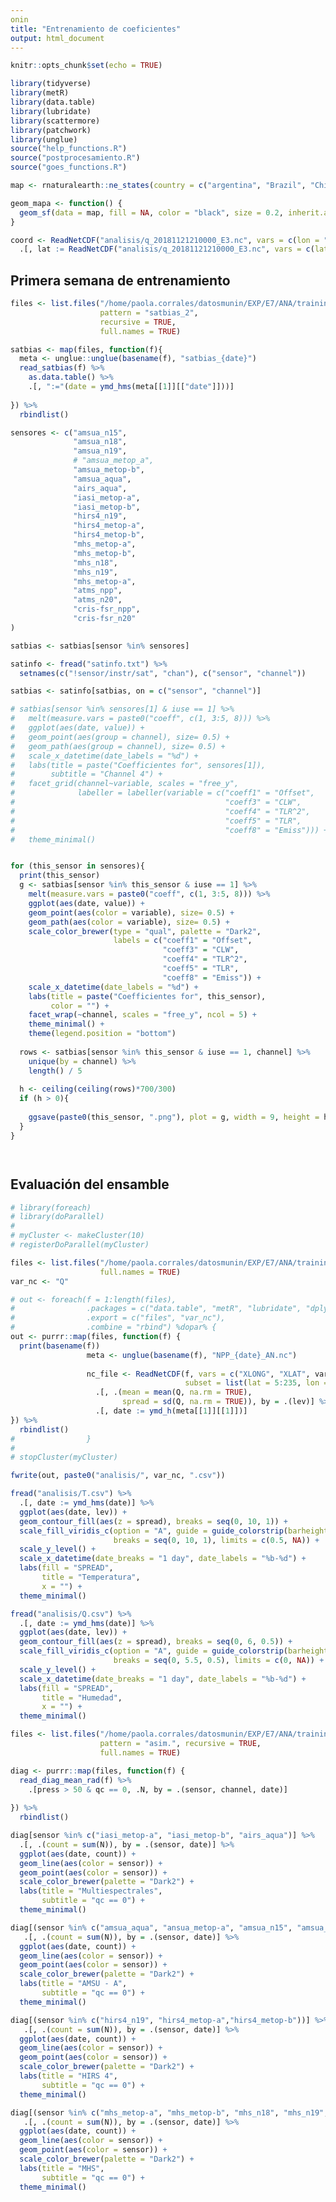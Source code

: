 ```yaml
---
onin
title: "Entrenamiento de coeficientes"
output: html_document
---
```


```r
knitr::opts_chunk$set(echo = TRUE)

library(tidyverse)
library(metR)
library(data.table)
library(lubridate)
library(scattermore)
library(patchwork)
library(unglue)
source("help_functions.R")
source("postprocesamiento.R")
source("goes_functions.R")

map <- rnaturalearth::ne_states(country = c("argentina", "Brazil", "Chile", "Uruguay", "Paraguay", "Bolivia"), returnclass = "sf")

geom_mapa <- function() {
  geom_sf(data = map, fill = NA, color = "black", size = 0.2, inherit.aes = FALSE)
}

coord <- ReadNetCDF("analisis/q_20181121210000_E3.nc", vars = c(lon = "XLONG")) %>%
  .[, lat := ReadNetCDF("analisis/q_20181121210000_E3.nc", vars = c(lat = "XLAT"))$lat]
```

## Primera semana de entrenamiento

```r
files <- list.files("/home/paola.corrales/datosmunin/EXP/E7/ANA/training/",
                    pattern = "satbias_2", 
                    recursive = TRUE,
                    full.names = TRUE)

satbias <- map(files, function(f){
  meta <- unglue::unglue(basename(f), "satbias_{date}")
  read_satbias(f) %>% 
    as.data.table() %>% 
    .[, ":="(date = ymd_hms(meta[[1]][["date"]]))]
  
}) %>% 
  rbindlist()

sensores <- c("amsua_n15",
              "amsua_n18",
              "amsua_n19",
              # "amsua_metop_a",
              "amsua_metop-b",
              "amsua_aqua",
              "airs_aqua",
              "iasi_metop-a",
              "iasi_metop-b", 
              "hirs4_n19",
              "hirs4_metop-a",
              "hirs4_metop-b",
              "mhs_metop-a",
              "mhs_metop-b",
              "mhs_n18",
              "mhs_n19",
              "mhs_metop-a",
              "atms_npp",
              "atms_n20",
              "cris-fsr_npp",
              "cris-fsr_n20"
)

satbias <- satbias[sensor %in% sensores]

satinfo <- fread("satinfo.txt") %>% 
  setnames(c("!sensor/instr/sat", "chan"), c("sensor", "channel"))

satbias <- satinfo[satbias, on = c("sensor", "channel")]
```

```r
# satbias[sensor %in% sensores[1] & iuse == 1] %>% 
#   melt(measure.vars = paste0("coeff", c(1, 3:5, 8))) %>% 
#   ggplot(aes(date, value)) +
#   geom_point(aes(group = channel), size= 0.5) +
#   geom_path(aes(group = channel), size= 0.5) +
#   scale_x_datetime(date_labels = "%d") +
#   labs(title = paste("Coefficientes for", sensores[1]),
#        subtitle = "Channel 4") +
#   facet_grid(channel~variable, scales = "free_y", 
#              labeller = labeller(variable = c("coeff1" = "Offset",
#                                               "coeff3" = "CLW",
#                                               "coeff4" = "TLR^2",
#                                               "coeff5" = "TLR",
#                                               "coeff8" = "Emiss"))) +
#   theme_minimal() 


for (this_sensor in sensores){
  print(this_sensor)
  g <- satbias[sensor %in% this_sensor & iuse == 1] %>% 
    melt(measure.vars = paste0("coeff", c(1, 3:5, 8))) %>% 
    ggplot(aes(date, value)) +
    geom_point(aes(color = variable), size= 0.5) +
    geom_path(aes(color = variable), size= 0.5) +
    scale_color_brewer(type = "qual", palette = "Dark2",
                       labels = c("coeff1" = "Offset",
                                  "coeff3" = "CLW",
                                  "coeff4" = "TLR^2",
                                  "coeff5" = "TLR",
                                  "coeff8" = "Emiss")) +
    scale_x_datetime(date_labels = "%d") +
    labs(title = paste("Coefficientes for", this_sensor),
         color = "") +
    facet_wrap(~channel, scales = "free_y", ncol = 5) +
    theme_minimal() +
    theme(legend.position = "bottom")
  
  rows <- satbias[sensor %in% this_sensor & iuse == 1, channel] %>% 
    unique(by = channel) %>% 
    length() / 5
  
  h <- ceiling(ceiling(rows)*700/300)
  if (h > 0){
    
    ggsave(paste0(this_sensor, ".png"), plot = g, width = 9, height = h, limitsize = FALSE)
  }
}




```

## Evaluación del ensamble

```r
# library(foreach)
# library(doParallel)
# 
# myCluster <- makeCluster(10)
# registerDoParallel(myCluster)

files <- list.files("/home/paola.corrales/datosmunin/EXP/E7/ANA/training/NPP/", 
                    full.names = TRUE)
var_nc <- "Q"

# out <- foreach(f = 1:length(files),
#                .packages = c("data.table", "metR", "lubridate", "dplyr", "unglue"),
#                .export = c("files", "var_nc"),
#                .combine = "rbind") %dopar% {
out <- purrr::map(files, function(f) {
  print(basename(f))
                 meta <- unglue(basename(f), "NPP_{date}_AN.nc")
                 
                 nc_file <- ReadNetCDF(f, vars = c("XLONG", "XLAT", var_nc),
                                       subset = list(lat = 5:235, lon = 5:195)) %>% 
                   .[, .(mean = mean(Q, na.rm = TRUE),
                         spread = sd(Q, na.rm = TRUE)), by = .(lev)] %>% 
                   .[, date := ymd_h(meta[[1]][[1]])]
}) %>% 
  rbindlist()
#                }
# 
# stopCluster(myCluster)

fwrite(out, paste0("analisis/", var_nc, ".csv"))

```

```r
fread("analisis/T.csv") %>% 
  .[, date := ymd_hms(date)] %>% 
  ggplot(aes(date, lev)) +
  geom_contour_fill(aes(z = spread), breaks = seq(0, 10, 1)) +
  scale_fill_viridis_c(option = "A", guide = guide_colorstrip(barheight = 15),
                       breaks = seq(0, 10, 1), limits = c(0.5, NA)) +
  scale_y_level() +
  scale_x_datetime(date_breaks = "1 day", date_labels = "%b-%d") +
  labs(fill = "SPREAD",
       title = "Temperatura",
       x = "") +
  theme_minimal()

fread("analisis/Q.csv") %>% 
  .[, date := ymd_hms(date)] %>% 
  ggplot(aes(date, lev)) +
  geom_contour_fill(aes(z = spread), breaks = seq(0, 6, 0.5)) +
  scale_fill_viridis_c(option = "A", guide = guide_colorstrip(barheight = 15),
                       breaks = seq(0, 5.5, 0.5), limits = c(0, NA)) +
  scale_y_level() +
  scale_x_datetime(date_breaks = "1 day", date_labels = "%b-%d") +
  labs(fill = "SPREAD",
       title = "Humedad",
       x = "") +
  theme_minimal()
```

```r
files <- list.files("/home/paola.corrales/datosmunin/EXP/E7/ANA/training/", 
                    pattern = "asim.", recursive = TRUE,
                    full.names = TRUE)

diag <- purrr::map(files, function(f) {
  read_diag_mean_rad(f) %>% 
    .[press > 50 & qc == 0, .N, by = .(sensor, channel, date)]
  
}) %>% 
  rbindlist()

diag[sensor %in% c("iasi_metop-a", "iasi_metop-b", "airs_aqua")] %>% 
  .[, .(count = sum(N)), by = .(sensor, date)] %>% 
  ggplot(aes(date, count)) +
  geom_line(aes(color = sensor)) +
  geom_point(aes(color = sensor)) +
  scale_color_brewer(palette = "Dark2") +
  labs(title = "Multiespectrales",
       subtitle = "qc == 0") +
  theme_minimal()

diag[(sensor %in% c("amsua_aqua", "ansua_metop-a", "amsua_n15", "amsua_n18"))] %>% 
   .[, .(count = sum(N)), by = .(sensor, date)] %>% 
  ggplot(aes(date, count)) +
  geom_line(aes(color = sensor)) +
  geom_point(aes(color = sensor)) +
  scale_color_brewer(palette = "Dark2") +
  labs(title = "AMSU - A",
       subtitle = "qc == 0") +
  theme_minimal()

diag[(sensor %in% c("hirs4_n19", "hirs4_metop-a","hirs4_metop-b"))] %>% 
   .[, .(count = sum(N)), by = .(sensor, date)] %>% 
  ggplot(aes(date, count)) +
  geom_line(aes(color = sensor)) +
  geom_point(aes(color = sensor)) +
  scale_color_brewer(palette = "Dark2") +
  labs(title = "HIRS 4",
       subtitle = "qc == 0") +
  theme_minimal()

diag[(sensor %in% c("mhs_metop-a", "mhs_metop-b", "mhs_n18", "mhs_n19", "mhs_metop-a"))] %>% 
   .[, .(count = sum(N)), by = .(sensor, date)] %>% 
  ggplot(aes(date, count)) +
  geom_line(aes(color = sensor)) +
  geom_point(aes(color = sensor)) +
  scale_color_brewer(palette = "Dark2") +
  labs(title = "MHS",
       subtitle = "qc == 0") +
  theme_minimal()

```

